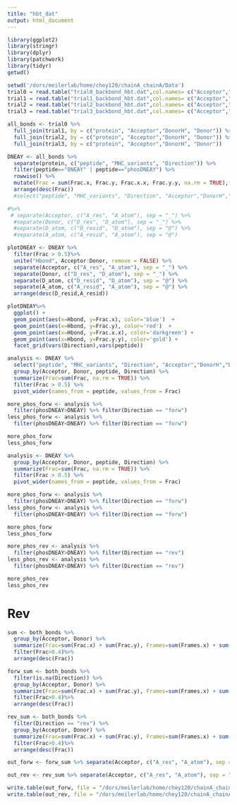 ```yaml
---
title: "hbt_dat"
output: html_document
---
```


```r
library(ggplot2)
library(stringr)
library(dplyr)
library(patchwork)
library(tidyr)
getwd()
```

```r
setwd('/dors/meilerlab/home/chey120/chainA_chainA/Data')
trial0 = read.table("trial0_backbond_hbt.dat",col.names= c("Acceptor","DonorH", "Donor", "Frames","Frac","AvgDist", "AvgAng", "protein")) 
trial1 = read.table("trial1_backbond_hbt.dat",col.names= c("Acceptor","DonorH", "Donor", "Frames","Frac","AvgDist", "AvgAng", "protein"))
trial2 = read.table("trial2_backbond_hbt.dat",col.names= c("Acceptor","DonorH", "Donor", "Frames","Frac","AvgDist", "AvgAng", "protein"))
trial3 = read.table("trial3_backbond_hbt.dat",col.names= c("Acceptor","DonorH", "Donor", "Frames","Frac","AvgDist", "AvgAng", "protein"))

all_bonds <- trial0 %>%
  full_join(trial1, by = c("protein", "Acceptor","DonorH", "Donor")) %>%
  full_join(trial2, by = c("protein", "Acceptor","DonorH", "Donor")) %>%
  full_join(trial3, by = c("protein", "Acceptor","DonorH", "Donor")) 
```

```r
DNEAY <- all_bonds %>% 
  separate(protein, c("peptide", "MHC_variants", "Direction")) %>%
  filter(peptide=="DNEAY" | peptide=="phosDNEAY") %>% 
  rowwise() %>% 
  mutate(Frac = sum(Frac.x, Frac.y, Frac.x.x, Frac.y.y, na.rm = TRUE), Direction = replace_na(Direction, "forw")) %>%
  arrange(desc(Frac)) 
  #select("peptide", "MHC_variants", "Direction", "Acceptor","DonorH","Donor", "Frac") 

#%>%
 # separate(Acceptor, c("A_res", "A_atom"), sep = "_") %>% 
  #separate(Donor, c("D_res", "D_atom"), sep = "_") %>% 
  #separate(D_atom, c("D_resid", "D_atom"), sep = "@") %>% 
  #separate(A_atom, c("A_resid", "A_atom"), sep = "@") 

plotDNEAY <- DNEAY %>%
  filter(Frac > 0.5)%>%
  unite("Hbond", Acceptor:Donor, remove = FALSE) %>%
  separate(Acceptor, c("A_res", "A_atom"), sep = "_") %>% 
  separate(Donor, c("D_res", "D_atom"), sep = "_") %>% 
  separate(D_atom, c("D_resid", "D_atom"), sep = "@") %>% 
  separate(A_atom, c("A_resid", "A_atom"), sep = "@") %>%
  arrange(desc(D_resid,A_resid))

plotDNEAY%>%
  ggplot() + 
  geom_point(aes(x=Hbond, y=Frac.x), color='blue')  +   
  geom_point(aes(x=Hbond, y=Frac.y), color='red')  +   
  geom_point(aes(x=Hbond, y=Frac.x.x), color='darkgreen') +
  geom_point(aes(x=Hbond, y=Frac.y.y), color='gold') +
  facet_grid(vars(Direction),vars(peptide))
```

```r
analysis <- DNEAY %>%
  select("peptide", "MHC_variants", "Direction", "Acceptor","DonorH","Donor", "Frac") %>%
  group_by(Acceptor, Donor, peptide, Direction) %>%
  summarize(Frac=sum(Frac, na.rm = TRUE)) %>%
  filter(Frac > 0.5) %>%
  pivot_wider(names_from = peptide, values_from = Frac)

more_phos_forw <- analysis %>% 
  filter(phosDNEAY>DNEAY) %>% filter(Direction == "forw")
less_phos_forw <- analysis %>% 
  filter(phosDNEAY<DNEAY) %>% filter(Direction == "forw")

more_phos_forw
less_phos_forw
```

```r
analysis <- DNEAY %>%
  group_by(Acceptor, Donor, peptide, Direction) %>%
  summarize(Frac=sum(Frac, na.rm = TRUE)) %>%
  filter(Frac > 0.5) %>%
  pivot_wider(names_from = peptide, values_from = Frac)

more_phos_forw <- analysis %>% 
  filter(phosDNEAY>DNEAY) %>% filter(Direction == "forw")
less_phos_forw <- analysis %>% 
  filter(phosDNEAY<DNEAY) %>% filter(Direction == "forw")

more_phos_forw
less_phos_forw
```
```r
more_phos_rev <- analysis %>% 
  filter(phosDNEAY>DNEAY) %>% filter(Direction == "rev")
less_phos_rev <- analysis %>% 
  filter(phosDNEAY<DNEAY) %>% filter(Direction == "rev")

more_phos_rev
less_phos_rev
```
# Rev
```r
sum <- both_bonds %>%
  group_by(Acceptor, Donor) %>%
  summarize(Frac=sum(Frac.x) + sum(Frac.y), Frames=sum(Frames.x) + sum(Frames.y), freq=n())%>%
  filter(Frac>0.4)%>%
  arrange(desc(Frac))

forw_sum <- both_bonds %>%
  filter(is.na(Direction)) %>%
  group_by(Acceptor, Donor) %>%
  summarize(Frac=sum(Frac.x) + sum(Frac.y), Frames=sum(Frames.x) + sum(Frames.y), freq=n())%>%
  filter(Frac>0.4)%>%
  arrange(desc(Frac))

rev_sum <- both_bonds %>%
  filter(Direction == "rev") %>%
  group_by(Acceptor, Donor) %>%
  summarize(Frac=sum(Frac.x) + sum(Frac.y), Frames=sum(Frames.x) + sum(Frames.y), freq=n())%>%
  filter(Frac>0.4)%>%
  arrange(desc(Frac))
```

```r
out_forw <- forw_sum %>% separate(Acceptor, c("A_res", "A_atom"), sep = "_") %>% separate(Donor, c("D_res", "D_atom"), sep = "_") %>% mutate(out = str_c(":", A_atom," :", D_atom)) %>% select(out)

out_rev <- rev_sum %>% separate(Acceptor, c("A_res", "A_atom"), sep = "_") %>% separate(Donor, c("D_res", "D_atom"), sep = "_") %>% mutate(out = str_c(":", A_atom," :", D_atom)) %>% select(out)

write.table(out_forw, file = "/dors/meilerlab/home/chey120/chainA_chainA/Data/DNEAY_forw.txt", row.names = FALSE, col.names = FALSE, quote = FALSE)
write.table(out_rev, file = "/dors/meilerlab/home/chey120/chainA_chainA/Data/DNEAY_rev.txt", row.names = FALSE, col.names = FALSE, quote = FALSE)
```